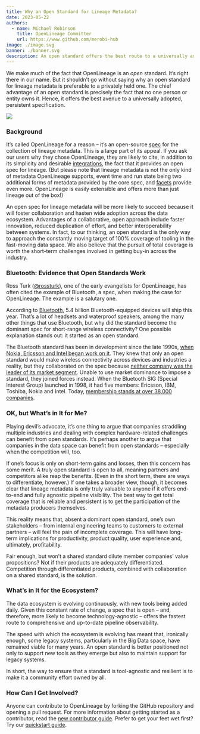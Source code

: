```yaml
---
title: Why an Open Standard for Lineage Metadata?
date: 2023-05-22
authors: 
  - name: Michael Robinson
    title: OpenLineage Committer
    url: https://www.github.com/merobi-hub
image: ./image.svg
banner: ./banner.svg
description: An open standard offers the best route to a universally adopted, persistent metadata specification.
---
```


We make much of the fact that OpenLineage is an *open* standard. It’s right there in our name. But it shouldn’t go without saying why an open standard for lineage metadata is preferable to a privately held one. The chief advantage of an open standard is precisely the fact that no one person or entity owns it. Hence, it offers the best avenue to a universally adopted, persistent specification.

![](./banner.svg#banner)

<!--truncate-->

### Background

It’s called OpenLineage for a reason – it’s an open-source [spec](https://github.com/OpenLineage/OpenLineage/blob/main/spec/OpenLineage.md) for the collection of lineage metadata. This is a large part of its appeal. If you ask our users why they chose OpenLineage, they are likely to cite, in addition to its simplicity and desirable [integrations](https://github.com/OpenLineage/OpenLineage/tree/main/integration), the fact that it provides an open spec for lineage. (But please note that lineage metadata is not the only kind of metadata OpenLineage supports, event time and run state being two additional forms of metadata provided by the core spec, and [facets](https://github.com/OpenLineage/OpenLineage/tree/main/spec/facets) provide even more. OpenLineage is easily extensible and offers more than just lineage out of the box!)

An open spec for lineage metadata will be more likely to succeed because it will foster collaboration and hasten wide adoption across the data ecosystem. Advantages of a collaborative, open approach include faster innovation, reduced duplication of effort, and better interoperability between systems. In fact, to our thinking, an open standard is the only way to approach the constantly moving target of 100% coverage of tooling in the fast-moving data space. We also believe that the pursuit of total coverage is worth the short-term challenges involved in getting buy-in across the industry.

### Bluetooth: Evidence that Open Standards Work

Ross Turk ([@rossturk](https://github.com/rossturk)), one of the early evangelists for OpenLineage, has often cited the example of Bluetooth, a spec, when making the case for OpenLineage. The example is a salutary one.

According to [Bluetooth](https://www.bluetooth.com/2023-market-update/), 5.4 billion Bluetooth-equipped devices will ship this year. That’s a lot of headsets and waterproof speakers, among the many other things that use Bluetooth, but why did the standard become the dominant spec for short-range wireless connectivity? One possible explanation stands out: it started as an open standard.

The Bluetooth standard has been in development since the late 1990s, [when Nokia, Ericsson and Intel began work on it](https://www.bluetooth.com/about-us/bluetooth-origin/). They knew that only an open standard would make wireless connectivity across devices and industries a reality, but they collaborated on the spec because [neither company was the leader of its market segment](https://en.wikipedia.org/wiki/Bluetooth). Unable to use market dominance to impose a standard, they joined forces instead. When the Bluetooth SIG (Special Interest Group) launched in 1998, it had five members: Ericsson, IBM, Toshiba, Nokia and Intel. Today, [membership stands at over 38,000 companies](https://www.bluetooth.com/about-us/).

### OK, but What’s in It for Me?

Playing devil’s advocate, it’s one thing to argue that companies straddling multiple industries and dealing with complex hardware-related challenges can benefit from open standards. It’s perhaps another to argue that companies in the data space can benefit from open standards – especially when the competition will, too.

If one’s focus is only on short-term gains and losses, then this concern has some merit. A truly open standard is open to all, meaning partners and competitors alike reap the benefits. (Even in the short term, there are ways to differentiate, however.) If one takes a broader view, though, it becomes clear that lineage metadata is only truly valuable to anyone if it offers end-to-end and fully agnostic pipeline visibility. The best way to get total coverage that is reliable and persistent is to get the participation of the metadata producers themselves. 

This reality means that, absent a dominant open standard, one’s own stakeholders – from internal engineering teams to customers to external partners – will feel the pain of incomplete coverage. This will have long-term implications for productivity, product quality, user experience and, ultimately, profitability. 

Fair enough, but won’t a shared standard dilute member companies’ value propositions? Not if their products are adequately differentiated. Competition through differentiated products, combined with collaboration on a shared standard, is the solution.

### What’s in It for the Ecosystem?

The data ecosystem is evolving continuously, with new tools being added daily. Given this constant rate of change, a spec that is open – and, therefore, more likely to become technology-agnostic – offers the fastest route to comprehensive and up-to-date pipeline observability.

The speed with which the ecosystem is evolving has meant that, ironically enough, some legacy systems, particularly in the Big Data space, have remained viable for many years. An open standard is better positioned not only to support new tools as they emerge but also to maintain support for legacy systems.

In short, the way to ensure that a standard is tool-agnostic and resilient is to make it a community effort owned by all.     

### How Can I Get Involved?

Anyone can contribute to OpenLineage by forking the GitHub repository and opening a pull request. For more information about getting started as a contributor, read the [new contributor guide](https://github.com/OpenLineage/OpenLineage/blob/main/CONTRIBUTING.md). Prefer to get your feet wet first? Try our [quickstart guide](https://openlineage.io/getting-started).